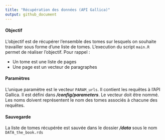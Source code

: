 ```yaml
---
title: "Récupération des données (API Gallica)"
output: github_document
---
```





#### Objectif

L'objectif est de récupérer l'ensemble des tomes sur lesquels on souhaite travailler sous forme d'une liste de tomes. L'execution du script `main.R` permet de réaliser l'objectif. Pour rappel : 

* Un tome est une liste de pages
* Une page est un vecteur de paragraphes


#### Paramètres

L'unique paramètre est le vecteur `PARAM_urls`. Il contient les requêtes à l'API Gallica. Il est défini dans **_/config/parameters_**. Le vecteur doit être nommé. Les noms doivent représentent le nom des tomes associés à chacune des requêtes. 


#### Sauvegarde
La liste de tomes récupérée est sauvée dans le dossier **_/data_** sous le nom `DATA_the_book.rds`
